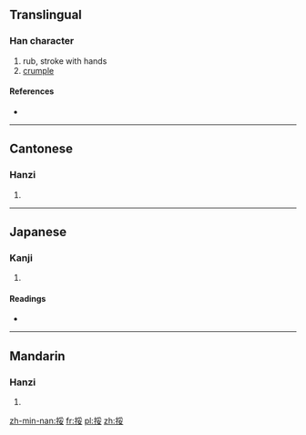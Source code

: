 ==Translingual==

===Han character===
{{Han char|rn=64|rad=手|as=07|sn=10|four=5204<sub>7</sub>|canj=手月女 (QBV)}}

# rub, stroke with hands
# [[crumple]]

====References====
* {{Han ref|kx=0432.070|dkj=12109|dj=0781.150|hdz=31886.010|uh=633C|ud=25404|bh=D1BD|bd=53693}}

----

==Cantonese==

===Hanzi===
{{yue-hanzi|jyut=|y=no4}}

# {{defn|lang=yue|sort=手07}}

----

==Japanese==

===Kanji===
{{ja-kanji|grade=|rs=手07}}

# {{defn|lang=ja|sort=手07}}

====Readings====
* {{ja-readings|on=[[だ]] (da), [[な]] (na), [[だい]] (dai), [[ない]] (nai)|kun=[[おとす]] (otosu)}}

----

==Mandarin==

===Hanzi===
{{cmn-hanzi|pin=[[nuò]] ([[nuo4]])|wg=no<sup>4</sup>}}

# {{defn|lang=cmn|sort=手07}}

[[zh-min-nan:挼]]
[[fr:挼]]
[[pl:挼]]
[[zh:挼]]